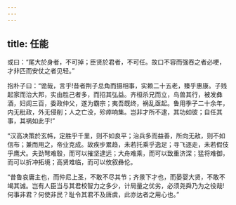 ```yaml
---
---
---
```

title: 任能
---




或曰：“尾大於身者，不可掉；臣贤於君者，不可任。故口不容而强吞之者必哽，才非匹而安仗之者见轻。”

抱朴子曰：“诡哉，言乎!昔者荆子总角而摄相事，实赖二十五老，臻乎惠康。子贱起家而治大邦，实由胜己者多，而招其弘益。齐桓杀兄而立，鸟兽其行，被发彝酒，妇闾三百，委政仲父，遂为霸宗；夷吾既终，祸乱亟起。鲁用季子二十余年，内无秕政，外无侵削；人之亡没，殄瘁响集。岂非才所不逮，其功如彼；自任其事，其祸如此乎!”

“汉高决策於玄帏，定胜乎千里，则不如良平；治兵多而益善，所向无敌，则不如信布；兼而用之，帝业克成。故疾步累趋，未若托乘乎逸足；寻飞逐走，未若假伎乎鹰犬。夫劲弩难彀，而可以摧坚逮远；大舟难乘，而可以致重济深；猛将难御，而可以折冲拓境；高贤难临，而可以攸叙彝伦。

“昔鲁哀庸主也，而仲尼上圣，不敢不尽其节；齐景下才也，而晏婴大贤，不敢不竭其诚。岂有人臣当与其君校智力之多少，计局量之优劣，必须尧舜乃为之役哉!何事非君？何使非民？耻令其君不及唐虞，此亦达者之用心也。”
